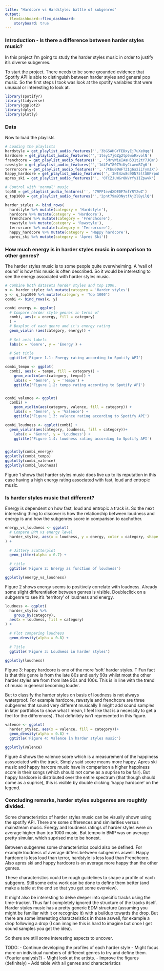 ```yaml
---
title: "Hardcore vs Hardstyle: battle of subgenres"
output: 
  flexdashboard::flex_dashboard:
    storyboard: true
---
```

### Introduction - Is there a difference between harder styles music?
In this project I'm going to study the harder styles music in order to justify it's diverse subgenres. 

To start the project. There needs to be some grounded evidence that Spotify API is able to distinguish between harder styles and general pop music. So the first steps I took was look at the spotify variables that were unusual or interesting to look at.

```r
library(spotifyr)
library(tidyverse)
library(ggplot2)
library(dplyr)
library(plotly)
```


### Data
Now to load the playlists
```r
# Loading the playlists
hardstyle = get_playlist_audio_features('','3bGSAHGYFEDxyEj7uXe0qq')
hardcore = get_playlist_audio_features('','1tey17jGZg2tp6woRxvolN')
frenchcore = get_playlist_audio_features('', '5MryWieIAaH531t2tY7JCm')
rawstyle = get_playlist_audio_features('','1d4FuT80Z9iUyCiwemB7g6')
terrorcore = get_playlist_audio_features('', '7tbu00WFTZ1g6a2iiTymJX')
happy_hardcore = get_playlist_audio_features('','3Nt4zu8d9DN75ltGEPrpu8')
apres_ski = get_playlist_audio_features('', '0TCZJuWGr8NVrfy1IZpwvk')

# Control with 'normal' music
top50 = get_playlist_audio_features('', '79PP1evdXDE0F7mfYRY2wZ') 
q_top1000 = get_playlist_audio_features('','2pnt79m93NytfAj2lByLlQ')
```

```r
harder_stylez <- bind_rows(
  hardstyle %>% mutate(category = 'Hardstyle'), 
  hardcore %>% mutate(category = 'Hardcore'),
  frenchcore %>% mutate(category = 'Frenchcore'),
  rawstyle %>% mutate(category = 'Rawstyle'),
  terrorcore %>% mutate(category = 'Terrorcore'),
  happy_hardcore %>% mutate(category = 'Happy hardcore'),
  apres_ski %>% mutate(category = 'Apres Ski'))
```

### How much energy is in harder styles music in comparison to other genres?
The harder styles music is to some people quite overwhelming. A 'wall of sound' is how this music is often described. So it would be interesting to see the energy associated with harder styles music.

```r
# Combine both datasets harder styles and top 1000.
x <- harder_stylez %>% mutate(category = 'Harder styles')
y <- q_top1000 %>% mutate(category = 'Top 1000')
combi <- bind_rows(x, y)

combi_energy <- ggplot(
  # Compare harder style genres in terms of 
  combi, aes(x = energy, fill = category)
  ) +
  # Boxplot of each genre and it's energy rating
  geom_violin (aes(category, energy)) +
  
  # Set axis labels
  labs(x = 'Genre', y = 'Energy') +
  
  # Set title
  ggtitle('Figure 1.1: Energy rating according to Spotify API')

combi_tempo <- ggplot(
  combi, aes(x = tempo, fill = category)) +
    geom_violin(aes(category, tempo)) +
    labs(x = 'Genre', y = 'Tempo') +
    ggtitle('Figure 1.2: tempo rating according to Spotify API')


combi_valence <- ggplot(
  combi) +
    geom_violin(aes(category, valence, fill = category)) +
    labs(x = 'Genre', y = 'Valence') +
    ggtitle('Figure 1.3: valence rating according to Spotify API')

combi_loudness <- ggplot(combi) +
  geom_violin(aes(category, loudness, fill = category))+
    labs(x = 'Genre', y = 'Loudness') +
    ggtitle('Figure 1.4: loudness rating according to Spotify API')


ggplotly(combi_energy)
ggplotly(combi_tempo)
ggplotly(combi_valence)
ggplotly(combi_loudness)

```
Figure 1 shows that harder styles music does live up to its reputation in this case having a high energy rating associated with fast, loud and entropic music.

### Is harder styles music that different?
Energy is dependent on how fast, loud and entropic a track is. So the next interesting thing to discover is how the relationship between loudness and energy is and how the subgenres score in comparison to eachother.

```r
energy_vs_loudness <- ggplot(
  # Compare BPM vs energy level
  harder_stylez, aes(x = loudness, y = energy, color = category, shape = category)
) +
  
  # Jittery scatterplot
  geom_jitter(alpha = 0.7) +
  
  # title
  ggtitle('Figure 2: Energy as function of loudness')

ggplotly(energy_vs_loudness)

```
Figure 2 shows energy seems to positively correlate with loudness. Already some slight differentiation between genres is visible. Doubleclick on a subgenre to see it's 'territory' of loudness and energy.

```r
loudness <- ggplot(
  harder_stylez %>%
    group_by(category), 
  aes(x = loudness, fill = category)
) +
  
  # Plot comparing loudness
  geom_density(alpha = 0.8) +
  
  # Title
  ggtitle('Figure 3: Loudness in harder styles') 
  
ggplotly(loudness)
```
Figure 3: happy hardcore is one of the more 'soft' harder styles. T
Fun fact is that this genre is from the late 80s and early 90s whilst most the other harder styles are from from late 90s and 100s. This is in line with the trend of music in general becoming louder. 

But to classify the harder styles on basis of loudness is not always waterproof. For example hardcore, rawstyle and frenchcore are three subgenres that sound very different musically (I might add sound samples in later portfolios to show what I mean, I feel like that is a necessity to get a feel for the differences). That definitely isn't represented in this figure.

```r
valence <- ggplot(
  harder_stylez, aes(x = valence, fill = category))+
  geom_density(alpha = 0.8) +
  ggtitle('Figure 4: Valence in harder styles music')

ggplotly(valence)
```
Figure 4 shows the valence score which is a measurement of the happiness asssociated with the track. Simply said score means more happy. Apres ski music and happy harcore music have in comparison a higher happiness score in their songs (which should not come as a suprise to be fair). But happy hardcore is distributed over the entire spectrum (that though should come as a suprise), this is visible by double clicking 'happy hardcore' on the legend.

### Concluding remarks, harder styles subgenres are roughtly divided.
Some characteristics of harder styles music can be visually shown using the spotify API. There are some differences and similarities versus mainstream music. Energy and loudness ratings of harder styles were on average higher than top 1000 music. But tempo in BMP was on average pretty simular, which suprised me to be honest.

Between subgenres some characteristics could also be defined. For example loudness of average differs between subgenres aswell. Happy hardcore is less loud than terror, hardstyle is less loud than Frenchcore. Also apres ski and happy hardcore is on average more happy than the other genres.

These characteristics could be rough guidelines to shape a profile of each subgenre. Still some extra work can be done to define them better (and make a table at the end so that you get some overview). 

It might also be interesting to delve deeper into specific tracks using the time-tracker. Thus far I completely ignored the structure of the tracks itself. Harder styles music has a pretty generic EDM structure (assuming you might be familiar with it or recognize it) with a buildup towards the drop. But there are some interesting characteristics in those aswell, for example a drop following a drop (I can imagine this is hard to imagine but once I get sound samples you get the idea). 

So there are still some interesting aspects to uncover.

TODO:
- Continue developing the profiles of each harder style
- Might focus more on individual numbers of different genres to try and define them. (Fourier analysis?)
- Might look at the artists.
- Improve the figures (definitely)
- Add table with all genres and characteristics
